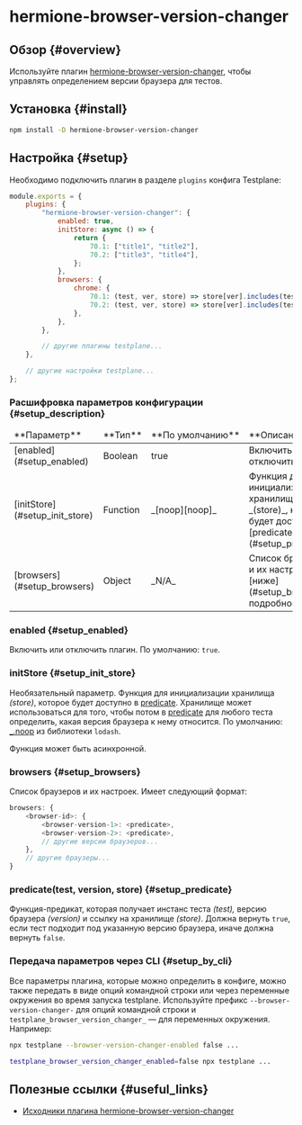 # hermione-browser-version-changer

## Обзор {#overview}

Используйте плагин [hermione-browser-version-changer][hermione-browser-version-changer], чтобы управлять определением версии браузера для тестов.

## Установка {#install}

```bash
npm install -D hermione-browser-version-changer
```

## Настройка {#setup}

Необходимо подключить плагин в разделе `plugins` конфига Testplane:

```javascript
module.exports = {
    plugins: {
        "hermione-browser-version-changer": {
            enabled: true,
            initStore: async () => {
                return {
                    70.1: ["title1", "title2"],
                    70.2: ["title3", "title4"],
                };
            },
            browsers: {
                chrome: {
                    70.1: (test, ver, store) => store[ver].includes(test.title),
                    70.2: (test, ver, store) => store[ver].includes(test.title),
                },
            },
        },

        // другие плагины testplane...
    },

    // другие настройки testplane...
};
```

### Расшифровка параметров конфигурации {#setup_description}

<table>
<thead>
<tr><td>**Параметр**</td><td>**Тип**</td><td>**По&nbsp;умолчанию**</td><td>**Описание**</td></tr>
</thead>
<tbody>
<tr><td>[enabled](#setup_enabled)</td><td>Boolean</td><td>true</td><td>Включить / отключить плагин.</td></tr>
<tr><td>[initStore](#setup_init_store)</td><td>Function</td><td>_[noop][noop]_</td><td>Функция для инициализации хранилища _(store)_, которое будет доступно в [predicate](#setup_predicate).</td></tr>
<tr><td>[browsers](#setup_browsers)</td><td>Object</td><td>_N/A_</td><td>Список браузеров и их настроек. См. [ниже](#setup_browsers) подробности.</td></tr>

</tbody>
</table>

### enabled {#setup_enabled}

Включить или отключить плагин. По умолчанию: `true`.

### initStore {#setup_init_store}

Необязательный параметр. Функция для инициализации хранилища _(store)_, которое будет доступно в [predicate](#setup_predicate). Хранилище может использоваться для того, чтобы потом в [predicate](#setup_predicate) для любого теста определить, какая версия браузера к нему относится. По умолчанию: [\_.noop][noop] из библиотеки `lodash`.

Функция может быть асинхронной.

### browsers {#setup_browsers}

Список браузеров и их настроек. Имеет следующий формат:

```javascript
browsers: {
    <browser-id>: {
        <browser-version-1>: <predicate>,
        <browser-version-2>: <predicate>,
        // другие версии браузеров...
    },
    // другие браузеры...
}
```

### predicate(test, version, store) {#setup_predicate}

Функция-предикат, которая получает инстанс теста _(test),_ версию браузера _(version)_ и ссылку на хранилище _(store)_. Должна вернуть `true`, если тест подходит под указанную версию браузера, иначе должна вернуть `false`.

### Передача параметров через CLI {#setup_by_cli}

Все параметры плагина, которые можно определить в конфиге, можно также передать в виде опций командной строки или через переменные окружения во время запуска testplane. Используйте префикс `--browser-version-changer-` для опций командной строки и `testplane_browser_version_changer_` — для переменных окружения. Например:

```bash
npx testplane --browser-version-changer-enabled false ...
```

```bash
testplane_browser_version_changer_enabled=false npx testplane ...
```

## Полезные ссылки {#useful_links}

-   [Исходники плагина hermione-browser-version-changer][hermione-browser-version-changer]

[hermione-browser-version-changer]: https://github.com/gemini-testing/hermione-browser-version-changer
[noop]: https://lodash.com/docs/4.17.15#noop
